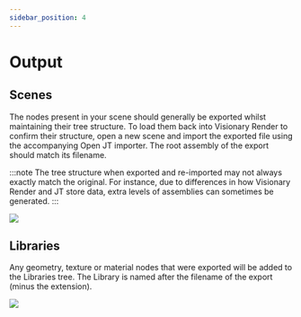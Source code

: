 ```yaml
---
sidebar_position: 4
---
```


# Output

## Scenes

The nodes present in your scene should generally be exported whilst maintaining their tree structure. To load them back into Visionary Render to confirm their structure, open a new scene and import the exported file using the accompanying Open JT importer. The root assembly of the export should match its filename.

:::note
The tree structure when exported and re-imported may not always exactly match the original. For instance, due to differences in how Visionary Render and JT store data, extra levels of assemblies can sometimes be generated.
:::

![](/img/importers-and-exporters/exporters/scenes-tree.png)

## Libraries

Any geometry, texture or material nodes that were exported will be added to the Libraries tree. The Library is named after the filename of the export (minus the extension).

![](/img/importers-and-exporters/exporters/dev-tree.png)
